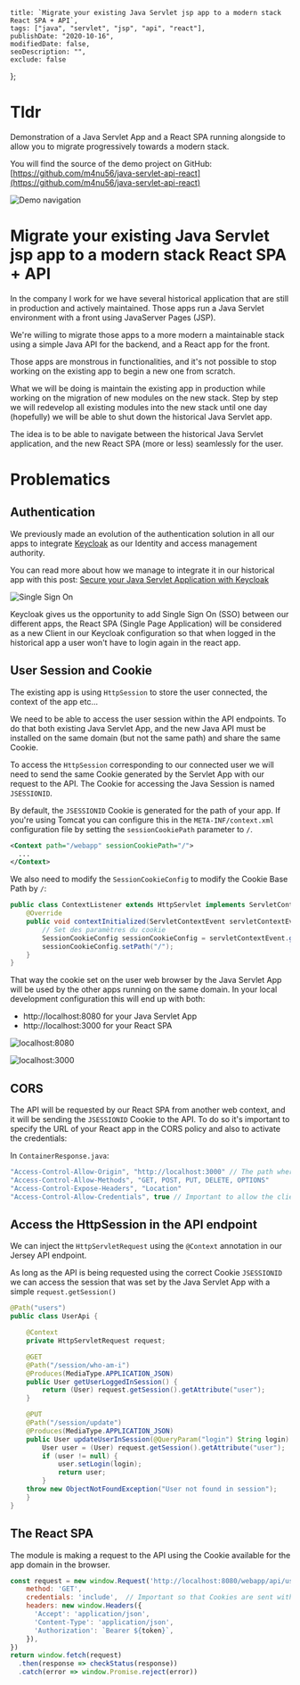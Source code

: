     title: `Migrate your existing Java Servlet jsp app to a modern stack React SPA + API`,
    tags: ["java", "servlet", "jsp", "api", "react"],
    publishDate: "2020-10-16",
    modifiedDate: false,
    seoDescription: "",
    exclude: false
};

# Tldr

Demonstration of a Java Servlet App and a React SPA running alongside to allow you to migrate progressively towards a modern stack.

You will find the source of the demo project on GitHub: [https://github.com/m4nu56/java-servlet-api-react](https://github.com/m4nu56/java-servlet-api-react)

![Demo navigation](/images/migrate-servlet-app-to-react-api/migrate.gif)

# Migrate your existing Java Servlet jsp app to a modern stack React SPA + API

In the company I work for we have several historical application that are still in production and actively maintained.
Those apps run a Java Servlet environment with a front using JavaServer Pages (JSP).

We're willing to migrate those apps to a more modern a maintainable stack using a simple Java API for the backend, and a React app for the front.

Those apps are monstrous in functionalities, and it's not possible to stop working on the existing app to begin a new one from scratch.

What we will be doing is maintain the existing app in production while working on the migration of new modules on the new stack.
Step by step we will redevelop all existing modules into the new stack until one day (hopefully) we will be able to shut down the historical Java Servlet app.

The idea is to be able to navigate between the historical Java Servlet application, and the new React SPA (more or less) seamlessly for the user.

# Problematics

## Authentication

We previously made an evolution of the authentication solution in all our apps to integrate [Keycloak](https://www.keycloak.org/)
as our Identity and access management authority.

You can read more about how we manage to integrate it in our historical app with this post: [Secure your Java Servlet Application with Keycloak](https://m4nu56.dev/posts/tomcat-keycloak-servlet)

![Single Sign On](/images/migrate-servlet-app-to-react-api/single-sign-on.png)

Keycloak gives us the opportunity to add Single Sign On (SSO) between our different apps,
the React SPA (Single Page Application) will be considered as a new Client in our Keycloak configuration
so that when logged in the historical app a user won't have to login again in the react app.


## User Session and Cookie

The existing app is using `HttpSession` to store the user connected, the context of the app etc...

We need to be able to access the user session within the API endpoints.
To do that both existing Java Servlet App, and the new Java API must be installed on the same domain (but not the same path) and share the same Cookie.

To access the `HttpSession` corresponding to our connected user we will need to send the same Cookie generated by the Servlet App with our request to the API.
The Cookie for accessing the Java Session is named `JSESSIONID`.

By default, the `JSESSIONID` Cookie is generated for the path of your app.
If you're using Tomcat you can configure this in the `META-INF/context.xml` configuration file by setting the `sessionCookiePath` parameter to `/`.

```xml
<Context path="/webapp" sessionCookiePath="/">
  ...
</Context>
```

We also need to modify the `SessionCookieConfig` to modify the Cookie Base Path by `/`:

```java
public class ContextListener extends HttpServlet implements ServletContextListener {
	@Override
	public void contextInitialized(ServletContextEvent servletContextEvent) {
		// Set des paramètres du cookie
		SessionCookieConfig sessionCookieConfig = servletContextEvent.getServletContext().getSessionCookieConfig();
		sessionCookieConfig.setPath("/");
	}
}
```


That way the cookie set on the user web browser by the Java Servlet App will be used by the other apps running on the same domain.
In your local development configuration this will end up with both:
- http://localhost:8080 for your Java Servlet App
- http://localhost:3000 for your React SPA

![localhost:8080](/images/migrate-servlet-app-to-react-api/cookie-8080.png)

![localhost:3000](/images/migrate-servlet-app-to-react-api/cookie-3000.png)


## CORS

The API will be requested by our React SPA from another web context, and it will be sending the `JSESSIONID` Cookie to the API.
To do so it's important to specify the URL of your React app in the CORS policy and also to activate the credentials:

In `ContainerResponse.java`:
```java
"Access-Control-Allow-Origin", "http://localhost:3000" // The path where you will be running the REACT SPA
"Access-Control-Allow-Methods", "GET, POST, PUT, DELETE, OPTIONS"
"Access-Control-Expose-Headers", "Location"
"Access-Control-Allow-Credentials", true // Important to allow the client to send Cookie information with its requests
```


## Access the HttpSession in the API endpoint

We can inject the `HttpServletRequest` using the `@Context` annotation in our Jersey API endpoint.

As long as the API is being requested using the correct Cookie `JSESSIONID` we can access the session that was set by the Java Servlet App with a simple `request.getSession()`

```java
@Path("users")
public class UserApi {

	@Context
	private HttpServletRequest request;

	@GET
	@Path("/session/who-am-i")
	@Produces(MediaType.APPLICATION_JSON)
	public User getUserLoggedInSession() {
        return (User) request.getSession().getAttribute("user");
	}

	@PUT
	@Path("/session/update")
	@Produces(MediaType.APPLICATION_JSON)
	public User updateUserInSession(@QueryParam("login") String login) {
		User user = (User) request.getSession().getAttribute("user");
		if (user != null) {
			user.setLogin(login);
			return user;
		}
    throw new ObjectNotFoundException("User not found in session");
	}
}
```

## The React SPA

The module is making a request to the API using the Cookie available for the app domain in the browser.

```js
const request = new window.Request('http://localhost:8080/webapp/api/users/session/who-am-i', {
    method: 'GET',
    credentials: 'include',  // Important so that Cookies are sent with the fetch request
    headers: new window.Headers({
      'Accept': 'application/json',
      'Content-Type': 'application/json',
      'Authorization': `Bearer ${token}`,
    }),
})
return window.fetch(request)
  .then(response => checkStatus(response))
  .catch(error => window.Promise.reject(error))
```

